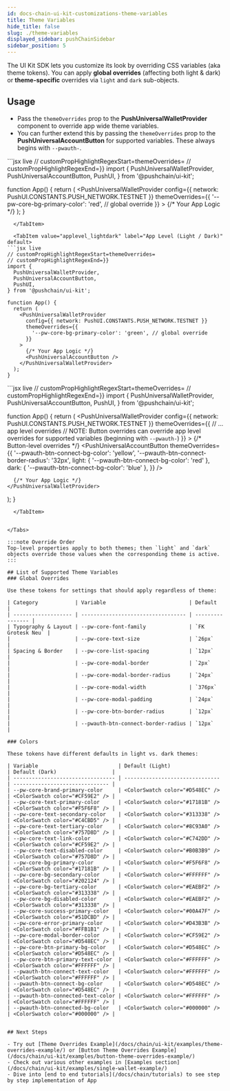 ```yaml
---
id: docs-chain-ui-kit-customizations-theme-variables
title: Theme Variables
hide_title: false
slug: ./theme-variables
displayed_sidebar: pushChainSidebar
sidebar_position: 5
---
```


<head>
  <title>Theme Variables | Customizations | UI Kit | Push Chain Docs</title>
</head>


<!-- Content Start -->

The UI Kit SDK lets you customize its look by overriding CSS variables (aka theme tokens). You can apply **global overrides** (affecting both light & dark) or **theme-specific** overrides via `light` and `dark` sub-objects.

## Usage

- Pass the `themeOverrides` prop to the **PushUniversalWalletProvider** component to override app wide theme variables.
- You can further extend this by passing the `themeOverrides` prop to the **PushUniversalAccountButton** for supported variables. These always begins with `--pwauth-`.

<Tabs className="liveplaytab" groupId="customize-theme-variable">
  <TabItem value="applevel" label="App Level" default>
```jsx live
// customPropHighlightRegexStart=themeOverrides=
// customPropHighlightRegexEnd=}}
import {
  PushUniversalWalletProvider,
  PushUniversalAccountButton,
  PushUI,
} from '@pushchain/ui-kit';

function App() {
  return (
    <PushUniversalWalletProvider
      config={{ network: PushUI.CONSTANTS.PUSH_NETWORK.TESTNET }}
      themeOverrides={{
        '--pw-core-bg-primary-color': 'red', // global override
      }}
    >
      {/* Your App Logic */}
      <PushUniversalAccountButton />
    </PushUniversalWalletProvider>
  );
}
```
  </TabItem>

  <TabItem value="applevel_lightdark" label="App Level (Light / Dark)" default>
```jsx live
// customPropHighlightRegexStart=themeOverrides=
// customPropHighlightRegexEnd=}}
import {
  PushUniversalWalletProvider,
  PushUniversalAccountButton,
  PushUI,
} from '@pushchain/ui-kit';

function App() {
  return (
    <PushUniversalWalletProvider
      config={{ network: PushUI.CONSTANTS.PUSH_NETWORK.TESTNET }}
      themeOverrides={{
        '--pw-core-bg-primary-color': 'green', // global override
      }}
    >
      {/* Your App Logic */}
      <PushUniversalAccountButton />
    </PushUniversalWalletProvider>
  );
}
```
  </TabItem>

  <TabItem value="button_specific" label="Button Specific" default>
```jsx live
// customPropHighlightRegexStart=themeOverrides=
// customPropHighlightRegexEnd=}}
import {
  PushUniversalWalletProvider,
  PushUniversalAccountButton,
  PushUI,
} from '@pushchain/ui-kit';

function App() {
  return (
    <PushUniversalWalletProvider
      config={{ network: PushUI.CONSTANTS.PUSH_NETWORK.TESTNET }}
      themeOverrides={{
        // ... app level overrides
        // NOTE: Button overrides can override app level overrides for supported variables (beginning with `--pwauth-`)
      }}
    >
      {/* Button-level overrides */}
      <PushUniversalAccountButton
        themeOverrides={{
          '--pwauth-btn-connect-bg-color': 'yellow',
          '--pwauth-btn-connect-border-radius': '32px',
          light: { '--pwauth-btn-connect-bg-color': 'red' },
          dark: { '--pwauth-btn-connect-bg-color': 'blue' },
        }}
      />

      {/* Your App Logic */}
    </PushUniversalWalletProvider>
  );
}
```
  </TabItem>


</Tabs>

:::note Override Order
Top‑level properties apply to both themes; then `light` and `dark` objects override those values when the corresponding theme is active.
:::

## List of Supported Theme Variables
### Global Overrides

Use these tokens for settings that should apply regardless of theme:

| Category            | Variable                           | Default          |
| ------------------- | ---------------------------------- | ---------------- |
| Typography & Layout | --pw-core-font-family              | `FK Grotesk Neu` |
|                     | --pw-core-text-size                | `26px`           |
| Spacing & Border    | --pw-core-list-spacing             | `12px`           |
|                     | --pw-core-modal-border             | `2px`            |
|                     | --pw-core-modal-border-radius      | `24px`           |
|                     | --pw-core-modal-width              | `376px`          |
|                     | --pw-core-modal-padding            | `24px`           |
|                     | --pw-core-btn-border-radius        | `12px`           |
|                     | --pwauth-btn-connect-border-radius | `12px`           |

### Colors

These tokens have different defaults in light vs. dark themes:

| Variable                          | Default (Light)                 | Default (Dark)                  |
| --------------------------------- | ------------------------------- | ------------------------------- |
| --pw-core-brand-primary-color     | <ColorSwatch color="#D548EC" /> | <ColorSwatch color="#CF59E2" /> |
| --pw-core-text-primary-color      | <ColorSwatch color="#17181B" /> | <ColorSwatch color="#F5F6F8" /> |
| --pw-core-text-secondary-color    | <ColorSwatch color="#313338" /> | <ColorSwatch color="#C4CBD5" /> |
| --pw-core-text-tertiary-color     | <ColorSwatch color="#8C93A0" /> | <ColorSwatch color="#757D8D" /> |
| --pw-core-text-link-color         | <ColorSwatch color="#C742DD" /> | <ColorSwatch color="#CF59E2" /> |
| --pw-core-text-disabled-color     | <ColorSwatch color="#B0B3B9" /> | <ColorSwatch color="#757D8D" /> |
| --pw-core-bg-primary-color        | <ColorSwatch color="#F5F6F8" /> | <ColorSwatch color="#17181B" /> |
| --pw-core-bg-secondary-color      | <ColorSwatch color="#FFFFFF" /> | <ColorSwatch color="#202124" /> |
| --pw-core-bg-tertiary-color       | <ColorSwatch color="#EAEBF2" /> | <ColorSwatch color="#313338" /> |
| --pw-core-bg-disabled-color       | <ColorSwatch color="#EAEBF2" /> | <ColorSwatch color="#313338" /> |
| --pw-core-success-primary-color   | <ColorSwatch color="#00A47F" /> | <ColorSwatch color="#51DCBD" /> |
| --pw-core-error-primary-color     | <ColorSwatch color="#D43B3B" /> | <ColorSwatch color="#FFB1B1" /> |
| --pw-core-modal-border-color      | <ColorSwatch color="#CF59E2" /> | <ColorSwatch color="#D548EC" /> |
| --pw-core-btn-primary-bg-color    | <ColorSwatch color="#D548EC" /> | <ColorSwatch color="#D548EC" /> |
| --pw-core-btn-primary-text-color  | <ColorSwatch color="#FFFFFF" /> | <ColorSwatch color="#FFFFFF" /> |
| --pwauth-btn-connect-text-color   | <ColorSwatch color="#FFFFFF" /> | <ColorSwatch color="#FFFFFF" /> |
| --pwauth-btn-connect-bg-color     | <ColorSwatch color="#D548EC" /> | <ColorSwatch color="#D548EC" /> |
| --pwauth-btn-connected-text-color | <ColorSwatch color="#FFFFFF" /> | <ColorSwatch color="#FFFFFF" /> |
| --pwauth-btn-connected-bg-color   | <ColorSwatch color="#000000" /> | <ColorSwatch color="#000000" /> |


## Next Steps

- Try out [Theme Overrides Example](/docs/chain/ui-kit/examples/theme-overrides-example/) or [Button Theme Overrides Example](/docs/chain/ui-kit/examples/button-theme-overrides-example/)
- Check out various other examples in [Examples section](/docs/chain/ui-kit/examples/single-wallet-example/)
- Dive into [end to end tutorials](/docs/chain/tutorials) to see step by step implementation of App
